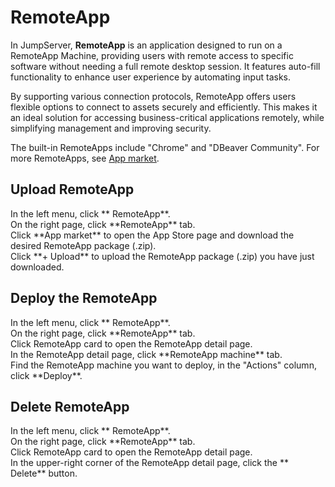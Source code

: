 # RemoteApp

In JumpServer, **RemoteApp** is an application designed to run on a RemoteApp Machine, providing users with remote access to specific software without needing a full remote desktop session. It features auto-fill functionality to enhance user experience by automating input tasks.

By supporting various connection protocols, RemoteApp offers users flexible options to connect to assets securely and efficiently. This makes it an ideal solution for accessing business-critical applications remotely, while simplifying management and improving security.

The built-in RemoteApps include "Chrome" and "DBeaver Community". For more RemoteApps, see [App market](https://apps.fit2cloud.com/jumpserver).


## Upload RemoteApp
<Steps>
<div>
<Nav name="system-settings" />
</div>

<div>
In the left menu, click **<Icon name="Application" /> RemoteApp**.
</div>

<div>
On the right page, click **RemoteApp** tab.
</div>

<div>
Click **App market** to open the App Store page and download the desired RemoteApp package (.zip).
</div>

<div>
Click **+ Upload** to upload the RemoteApp package (.zip) you have just downloaded.
</div>

</Steps>


## Deploy the RemoteApp
<Steps>

<div>
<Nav name="system-settings" />
</div>

<div>
In the left menu, click **<Icon name="Application" /> RemoteApp**.
</div>

<div>
On the right page, click **RemoteApp** tab.
</div>

<div>
Click RemoteApp card to open the RemoteApp detail page.
</div>

<div>
In the RemoteApp detail page, click **RemoteApp machine** tab.
</div>

<div>
Find the RemoteApp machine you want to deploy, in the "Actions" column, click **Deploy**.
</div>

</Steps>

## Delete RemoteApp
<Steps>
<div>
<Nav name="system-settings" />
</div>

<div>
In the left menu, click **<Icon name="Application" /> RemoteApp**.
</div>

<div>
On the right page, click **RemoteApp** tab.
</div>

<div>
Click RemoteApp card to open the RemoteApp detail page.
</div>

<div>
In the upper-right corner of the RemoteApp detail page, click the **<Icon name="Trash2" /> Delete** button.
</div>


</Steps>
